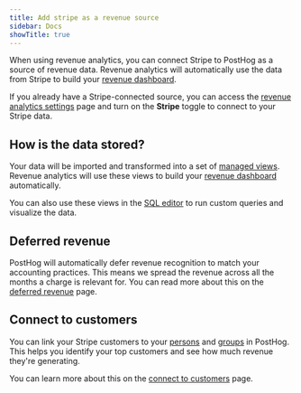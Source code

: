 ```yaml
---
title: Add stripe as a revenue source
sidebar: Docs
showTitle: true
---
```



When using revenue analytics, you can connect Stripe to PostHog as a source of revenue data. Revenue analytics will automatically use the data from Stripe to build your [revenue dashboard](/docs/revenue-analytics/dashboard).

<CalloutBox icon="IconInfo" title="Already have a Stripe-connected source?" type="fyi">

If you already have a Stripe-connected source, you can access the [revenue analytics settings](/https://app.posthog.com/data-management/revenue) page and turn on the **Stripe** toggle to connect to your Stripe data.

<ProductScreenshot
    imageLight="https://res.cloudinary.com/dmukukwp6/image/upload/q_auto,f_auto/pasted_image_2025_09_15_T19_19_35_872_Z_c1dc6ac4dc.png" 
    imageDark="https://res.cloudinary.com/dmukukwp6/image/upload/q_auto,f_auto/pasted_image_2025_09_15_T19_19_10_100_Z_b2634feed1.png"
    alt="Turn on Stripe in revenue analytics settings"
    classes="rounded"
/>

</CalloutBox>


<Stripe />

## How is the data stored?

Your data will be imported and transformed into a set of [managed views](/docs/revenue-analytics/managed-views). Revenue analytics will use these views to build your [revenue dashboard](/docs/revenue-analytics/dashboard) automatically.

You can also use these views in the [SQL editor](/docs/data-warehouse/query) to run custom queries and visualize the data.

## Deferred revenue

PostHog will automatically defer revenue recognition to match your accounting practices. This means we spread the revenue across all the months a charge is relevant for. You can read more about this on the [deferred revenue](/docs/revenue-analytics/deferred-revenue) page.

## Connect to customers

You can link your Stripe customers to your [persons](/docs/persons) and [groups](/docs/groups) in PostHog. This helps you identify your top customers and see how much revenue they're generating.

You can learn more about this on the [connect to customers](/docs/revenue-analytics/connect-to-customers) page.